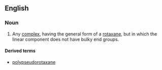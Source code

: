 ==English==

===Noun===
{{en-noun}}

# {{context|chemistry}} Any [[complex]], having the general form of a [[rotaxane]], but in which the linear component does not have bulky end groups.

====Derived terms====
*[[polypseudorotaxane]]